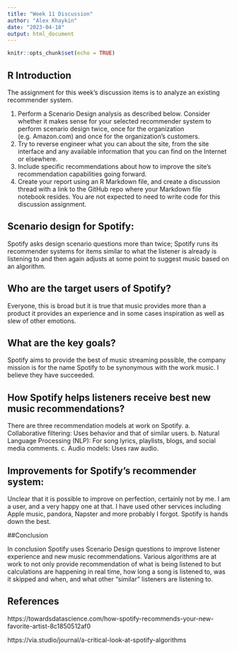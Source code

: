 ---
title: "Week 11 Discussion"
author: "Alex Khaykin"
date: "2023-04-18"
output: html_document
---

```{r setup, include=FALSE}
knitr::opts_chunk$set(echo = TRUE)
```

## R Introduction

The assignment for this week's discussion items is to analyze an existing recommender system.

1. Perform a Scenario Design analysis as described below.  Consider whether it makes sense for your selected recommender system to perform scenario design twice, once for the organization (e.g. Amazon.com) and once for the organization's customers.
2. Try to reverse engineer what you can about the site, from the site interface and any available information that you can find on the Internet or elsewhere.
3. Include specific recommendations about how to improve the site's recommendation capabilities going forward. 
4. Create your report using an R Markdown file, and create a discussion thread with a link to the GitHub repo where your Markdown file notebook resides.  You are not expected to need to write code for this discussion assignment.

## Scenario design for Spotify:

Spotify asks design scenario questions more than twice; Spotify runs its recommender systems for items similar to what the listener is already is listening to and then again adjusts at some point to suggest music based on an algorithm. 

## Who are the target users of Spotify?

Everyone, this is broad but it is true that music provides more than a product it provides an experience and in some cases inspiration as well as slew of other emotions. 

## What are the key goals?

Spotify aims to provide the best of music streaming possible, the company mission is for the name Spotify to be synonymous with the work music. I believe they have succeeded.

## How Spotify helps listeners receive best new music recommendations?

There are three recommendation models at work on Spotify.
a. Collaborative filtering: Uses behavior and that of similar users.
b. Natural Language Processing (NLP): For song lyrics, playlists, blogs, and social media comments.
c. Audio models: Uses raw audio.

## Improvements for Spotify's recommender system:

Unclear that it is possible to improve on perfection, certainly not by me. I am a user, and a very happy one at that. I have used other services including Apple music, pandora, Napster and more probably I forgot. Spotify is hands down the best. 

##Conclusion

In conclusion Spotify uses Scenario Design questions to improve listener experience and new music recommendations. Various algorithms are at work to not only provide recommendation of what is being listened to but calculations are happening in real time, how long a song is listened to, was it skipped and when, and what other "similar" listeners are listening to.

## References

https://towardsdatascience.com/how-spotify-recommends-your-new-favorite-artist-8c1850512af0

https://via.studio/journal/a-critical-look-at-spotify-algorithms

